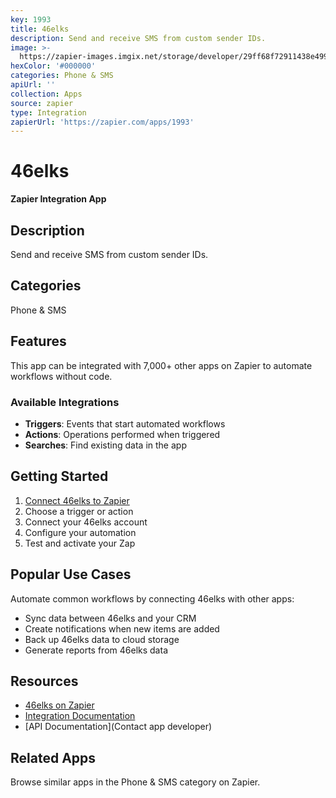```yaml
---
key: 1993
title: 46elks
description: Send and receive SMS from custom sender IDs.
image: >-
  https://zapier-images.imgix.net/storage/developer/29ff68f72911438e4996dc02df415be5.png?auto=format%2Ccompress&ixlib=python-3.0.0&q=50
hexColor: '#000000'
categories: Phone & SMS
apiUrl: ''
collection: Apps
source: zapier
type: Integration
zapierUrl: 'https://zapier.com/apps/1993'
---
```

# 46elks

**Zapier Integration App**

## Description

Send and receive SMS from custom sender IDs.

## Categories

Phone & SMS

## Features

This app can be integrated with 7,000+ other apps on Zapier to automate workflows without code.

### Available Integrations

- **Triggers**: Events that start automated workflows
- **Actions**: Operations performed when triggered
- **Searches**: Find existing data in the app

## Getting Started

1. [Connect 46elks to Zapier](https://zapier.com/apps/1993)
2. Choose a trigger or action
3. Connect your 46elks account
4. Configure your automation
5. Test and activate your Zap

## Popular Use Cases

Automate common workflows by connecting 46elks with other apps:

- Sync data between 46elks and your CRM
- Create notifications when new items are added
- Back up 46elks data to cloud storage
- Generate reports from 46elks data

## Resources

- [46elks on Zapier](https://zapier.com/apps/1993)
- [Integration Documentation](https://zapier.com/apps/1993/integrations)
- [API Documentation](Contact app developer)

## Related Apps

Browse similar apps in the Phone & SMS category on Zapier.

